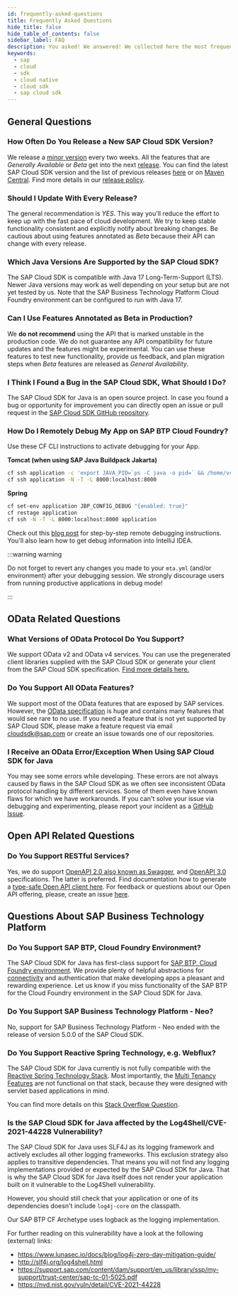 ```yaml
---
id: frequently-asked-questions
title: Frequently Asked Questions
hide_title: false
hide_table_of_contents: false
sidebar_label: FAQ
description: You asked! We answered! We collected here the most frequent question about SAP Cloud SDK for Java.
keywords:
  - sap
  - cloud
  - sdk
  - cloud native
  - cloud sdk
  - sap cloud sdk
---
```


## General Questions

### How Often Do You Release a New SAP Cloud SDK Version?

We release a [minor version](release-policy.mdx#minor-release-schedule) every two weeks.
All the features that are _Generally Available_ or _Beta_ get into the next [release](https://central.sonatype.com/artifact/com.sap.cloud.sdk/sdk-bom).
You can find the latest SAP Cloud SDK version and the list of previous releases [here](release-notes.mdx) or on [Maven Central](https://central.sonatype.com/artifact/com.sap.cloud.sdk/sdk-bom).
Find more details in our [release policy](release-policy.mdx).

### Should I Update With Every Release?

The general recommendation is _YES_.
This way you'll reduce the effort to keep up with the fast pace of cloud development.
We try to keep stable functionality consistent and explicitly notify about breaking changes.
Be cautious about using features annotated as _Beta_ because their API can change with every release.

### Which Java Versions Are Supported by the SAP Cloud SDK?

The SAP Cloud SDK is compatible with Java 17 Long-Term-Support (LTS).
Newer Java versions may work as well depending on your setup but are not yet tested by us.
Note that the SAP Business Technology Platform Cloud Foundry environment can be configured to run with Java 17.

### Can I Use Features Annotated as Beta in Production?

We **do not recommend** using the API that is marked unstable in the production code.
We do not guarantee any API compatibility for future updates and the features might be experimental.
You can use these features to test new functionality, provide us feedback, and plan migration steps when _Beta_ features are released as _General Availability_.

### I Think I Found a Bug in the SAP Cloud SDK, What Should I Do?

The SAP Cloud SDK for Java is an open source project.
In case you found a bug or opportunity for improvement you can directly open an issue or pull request in the [SAP Cloud SDK GitHub repository](https://github.com/SAP/cloud-sdk-java).

### How Do I Remotely Debug My App on SAP BTP Cloud Foundry?

Use these CF CLI instructions to activate debugging for your App.

**Tomcat (when using SAP Java Buildpack Jakarta)**

```bash
cf ssh application -c 'export JAVA_PID=`ps -C java -o pid=` && /home/vcap/app/META-INF/.sap_java_buildpack/sap_machine_jre/bin/jcmd $JAVA_PID VM.start_java_debugging'
cf ssh application -N -T -L 8000:localhost:8000
```

**Spring**

```bash
cf set-env application JBP_CONFIG_DEBUG "{enabled: true}"
cf restage application
cf ssh -N -T -L 8000:localhost:8000 application
```

Check out this [blog post](https://blogs.sap.com/2019/07/24/remote-debugging-on-cloud-foundry/) for step-by-step remote debugging instructions.
You'll also learn how to get debug information into IntelliJ IDEA.

:::warning warning

Do not forget to revert any changes you made to your `mta.yml` (and/or environment) after your debugging session.
We strongly discourage users from running productive applications in debug mode!

:::

## OData Related Questions

### What Versions of OData Protocol Do You Support?

We support OData v2 and OData v4 services.
You can use the pregenerated client libraries supplied with the SAP Cloud SDK or generate your client from the SAP Cloud SDK specification.
[Find more details here.](features/odata/overview)

### Do You Support All OData Features?

We support most of the OData features that are exposed by SAP services.
However, the [OData specification](https://www.odata.org/documentation/) is huge and contains many features that would see rare to no use.
If you need a feature that is not yet supported by SAP Cloud SDK, please make a feature request via email [cloudsdk@sap.com](mailto:cloudsdk@sap.com) or create an issue towards one of our repositories.

### I Receive an OData Error/Exception When Using SAP Cloud SDK for Java

You may see some errors while developing.
These errors are not always caused by flaws in the SAP Cloud SDK as we often see inconsistent OData protocol handling by different services.
Some of them even have known flaws for which we have workarounds.
If you can't solve your issue via debugging and experimenting, please report your incident as a [GitHub Issue](https://github.com/SAP/cloud-sdk-java/issues).

## Open API Related Questions

### Do You Support RESTful Services?

Yes, we do support [OpenAPI 2.0 also known as Swagger](https://swagger.io/specification/v2/), and [OpenAPI 3.0](https://swagger.io/specification/) specifications.
The latter is preferred.
Find documentation how to generate a [type-safe Open API client here](features/rest/generate-rest-client.mdx).
For feedback or questions about our Open API offering, please, create an issue [here](https://github.com/SAP/cloud-sdk/issues).

## Questions About SAP Business Technology Platform

### Do You Support SAP BTP, Cloud Foundry Environment?

The SAP Cloud SDK for Java has first-class support for [SAP BTP, Cloud Foundry environment](https://www.sap.com/germany/products/business-technology-platform.html).
We provide plenty of helpful abstractions for [connectivity](features/connectivity/destination-service) and authentication that make developing apps a pleasant and rewarding experience.
Let us know if you miss functionality of the SAP BTP for the Cloud Foundry environment in the SAP Cloud SDK for Java.

### Do You Support SAP Business Technology Platform - Neo?

No, support for SAP Business Technology Platform - Neo ended with the release of version 5.0.0 of the SAP Cloud SDK.

### Do You Support Reactive Spring Technology, e.g. Webflux?

The SAP Cloud SDK for Java currently is not fully compatible with the [Reactive Spring Technology Stack](https://docs.spring.io/spring-framework/docs/5.0.0.M1/spring-framework-reference/html/web-reactive.html).
Most importantly, the [Multi Tenancy Features](features/multi-tenancy/thread-context) are not functional on that stack, because they were designed with servlet based applications in mind.

You can find more details on this [Stack Overflow Question](https://stackoverflow.com/questions/68177837/how-to-use-spring-webclient-properly-in-the-tenant-context).

### Is the SAP Cloud SDK for Java affected by the Log4Shell/CVE-2021-44228 Vulnerability?

The SAP Cloud SDK for Java uses SLF4J as its logging framework and actively excludes all other logging frameworks.
This exclusion strategy also applies to transitive dependencies.
That means you will not find any logging implementations provided or expected by the SAP Cloud SDK for Java.
That is why the SAP Cloud SDK for Java itself does not render your application built on it vulnerable to the Log4Shell vulnerability.

However, you should still check that your application or one of its dependencies doesn't include `log4j-core` on the classpath.

Our SAP BTP CF Archetype uses logback as the logging implementation.

For further reading on this vulnerability have a look at the following (external) links:

- <https://www.lunasec.io/docs/blog/log4j-zero-day-mitigation-guide/>
- <http://slf4j.org/log4shell.html>
- <https://support.sap.com/content/dam/support/en_us/library/ssp/my-support/trust-center/sap-tc-01-5025.pdf>
- <https://nvd.nist.gov/vuln/detail/CVE-2021-44228>
